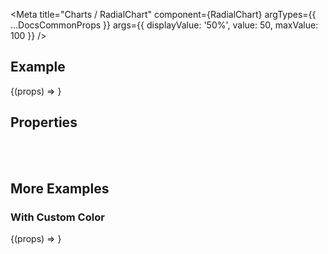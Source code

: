 
<Meta
  title="Charts /  RadialChart"
  component={RadialChart}
  argTypes={{
    ...DocsCommonProps
  }}
  args={{
    displayValue: '50%',
    value: 50,
    maxValue: 100
  }}
/>

<DocsHeader />

## Example

<Canvas>
  <Story name="Default">{(props) => <RadialChart {...props} />}</Story>
</Canvas>

## Properties

<ArgsTable story="Default" />

<br />
<br />

## More Examples

### With Custom Color

<Canvas>
  <Story name="With Custom Color" args={{ color: '#f0ab00' }}>{(props) => <RadialChart {...props} />}</Story>
</Canvas>
